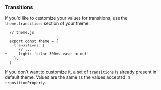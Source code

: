 ### Transitions

If you'd like to customize your values for transitions, use the `theme.transitions` section of your theme.

```diffjs
  // theme.js

  export const theme = {
    transitions: {
      // ...
+     light: 'color 300ms ease-in-out'
    },
  }
```

If you don't want to customize it, a set of `transitions` is already present in default theme. Values are the same as the values accepted in `transitionProperty`.
